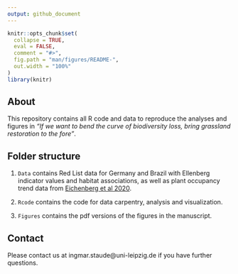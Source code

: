 ```yaml
---
output: github_document
---
```


<!-- README.md is generated from README.Rmd. Please edit that file -->

```r
knitr::opts_chunk$set(
  collapse = TRUE,
  eval = FALSE,
  comment = "#>",
  fig.path = "man/figures/README-",
  out.width = "100%"
)
library(knitr)
```

## About

This repository contains all R code and data to reproduce the analyses and
figures in *"If we want to bend the curve of biodiversity loss, bring grassland restoration to the fore"*.

## Folder structure

1. `Data` contains Red List data for Germany and Brazil with Ellenberg indicator values and habitat associations, as well as plant occupancy trend data from [Eichenberg et al 2020](https://doi.org/10.1111/gcb.15447).

2. `Rcode` contains the code for data carpentry, analysis and visualization.

3. `Figures` contains the pdf versions of the figures in the manuscript.



## Contact
Please contact us at ingmar.staude@uni-leipzig.de if you have further questions.


